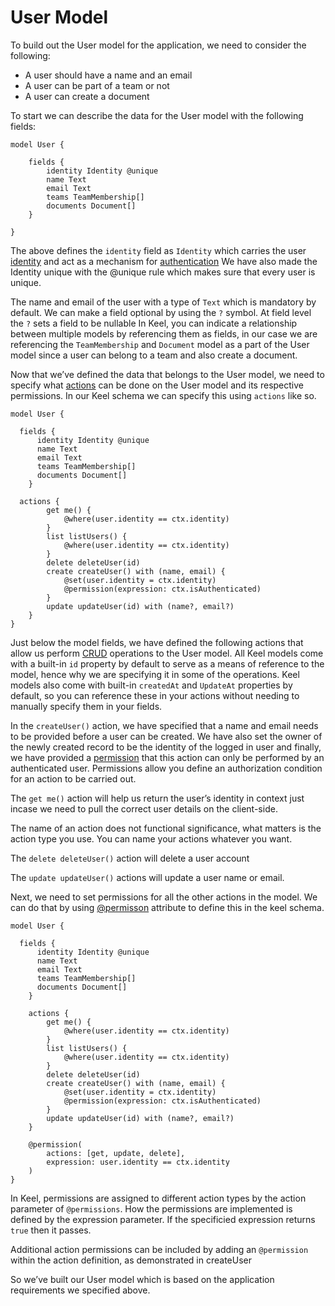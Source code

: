 
# User Model

To build out the User model for the application, we need to consider the following:

- A user should have a name and an email
- A user can be part of a team or not
- A user can create a document

To start we can describe the data for the User model with the following fields:

```keel
model User {

	fields {
        identity Identity @unique
        name Text
        email Text
        teams TeamMembership[]
        documents Document[]
    }

}
```

The above defines the `identity` field as `Identity` which carries the user [identity](https://docs.keel.so/identity) and act as a mechanism for [authentication](https://docs.keel.so/apis/json#authentication) We have also made the Identity unique with the @unique rule which makes sure that every user is unique.

The name and email of the user with a type of `Text` which is mandatory by default. We can make a field optional by using the `?` symbol.
<Callout type="info" emoji="💡">
  At field level the `?` sets a field to be nullable
</Callout>
In Keel, you can indicate a relationship between multiple models by referencing them as fields, in our case we are referencing the `TeamMembership` and `Document` model as a part of the User model since a user can belong to a team and also create a document.

Now that we’ve defined the data that belongs to the User model, we need to specify what [actions](https://docs.keel.so/actions) can be done on the User model and its respective permissions. In our Keel schema we can specify this using `actions` like so.

```keel {11-24}
model User {

  fields {
      identity Identity @unique
      name Text
      email Text
      teams TeamMembership[]
      documents Document[]
    }

  actions {
        get me() {
            @where(user.identity == ctx.identity)
        }
        list listUsers() {
            @where(user.identity == ctx.identity)
        }
        delete deleteUser(id)
        create createUser() with (name, email) {
            @set(user.identity = ctx.identity)
            @permission(expression: ctx.isAuthenticated)
        }
        update updateUser(id) with (name?, email?)
    }
}

```

Just below the model fields, we have defined the following actions that allow us perform [CRUD](https://en.wikipedia.org/wiki/Create,_read,_update_and_delete) operations to the User model. All Keel models come with a built-in `id` property by default to serve as a means of reference to the model, hence why we are specifying it in some of the operations. Keel models also come with built-in `createdAt` and `UpdateAt` properties by default, so you can reference these in your actions without needing to manually specify them in your fields.

In the `createUser()` action, we have specified that a name and email  needs to be provided before a user can be created. We have also set the owner of the newly created record to be the identity of the logged in user and finally, we have provided a [permission](https://docs.keel.so/permissions) that this action can only be performed by an authenticated user. Permissions allow you define an authorization condition for an action to be carried out.

The `get me()` action will help us return the user’s identity in context just incase we need to pull the correct user details on the client-side.

<Callout type="info" emoji="💡">
  The name of an action does not functional significance, what matters is the action type you use. You can name your actions whatever you want.
</Callout>

The `delete deleteUser()` action will delete a user account

The `update updateUser()` actions will update a user name or email.

Next, we need to set permissions for all the other actions in the model. We can do that by using [@permisson](https://docs.keel.so/permissions#permission-attribute) attribute to define this in the keel schema.

```keel {25-28}
model User {

  fields {
      identity Identity @unique
      name Text
      email Text
      teams TeamMembership[]
      documents Document[]
    }

    actions {
        get me() {
            @where(user.identity == ctx.identity)
        }
        list listUsers() {
            @where(user.identity == ctx.identity)
        }
        delete deleteUser(id)
        create createUser() with (name, email) {
            @set(user.identity = ctx.identity)
            @permission(expression: ctx.isAuthenticated)
        }
        update updateUser(id) with (name?, email?)
    }

    @permission(
        actions: [get, update, delete],
        expression: user.identity == ctx.identity
    )
}
```

In Keel, permissions are assigned to different action types by the action parameter of `@permissions`. How the permissions are implemented is defined by the expression parameter. If the specificied expression returns `true` then it passes.

Additional action permissions can be included by adding an `@permission` within the action definition, as demonstrated in createUser

So we’ve built our User model which is based on the application requirements we specified above.
